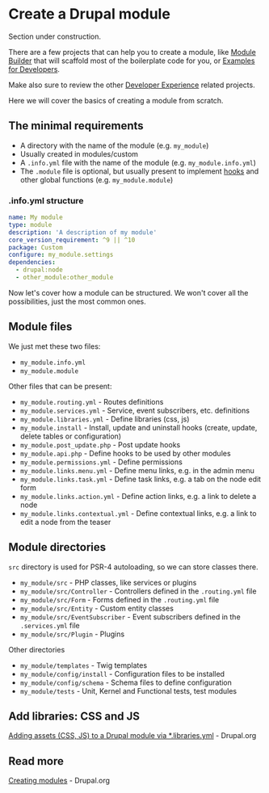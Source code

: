 
# Create a Drupal module

<Callout type="warning">Section under construction.</Callout>

There are a few projects that can help you to create a module, like [Module Builder](https://www.drupal.org/project/module_builder)
that will scaffold most of the boilerplate code for you, or [Examples for Developers](https://www.drupal.org/project/examples).

Make also sure to review the other [Developer Experience](/build/modules-themes-distributions#developer-experience) related projects.

Here we will cover the basics of creating a module from scratch.

## The minimal requirements 

- A directory with the name of the module (e.g. `my_module`)
- Usually created in modules/custom
- A `.info.yml` file with the name of the module (e.g. `my_module.info.yml`)
- The `.module` file is optional, but usually present to implement [hooks](/develop/drupal-development-concepts#hooks) and other global functions (e.g. `my_module.module`)

### .info.yml structure

```yaml
name: My module
type: module
description: 'A description of my module'
core_version_requirement: ^9 || ^10
package: Custom
configure: my_module.settings
dependencies:
  - drupal:node
  - other_module:other_module
```

Now let's cover how a module can be structured.
We won't cover all the possibilities, just the most common ones.

## Module files

We just met these two files:

- `my_module.info.yml`
- `my_module.module`

Other files that can be present:

- `my_module.routing.yml` - Routes definitions
- `my_module.services.yml` - Service, event subscribers, etc. definitions
- `my_module.libraries.yml` - Define libraries (css, js)
- `my_module.install` - Install, update and uninstall hooks (create, update, delete tables or configuration)
- `my_module.post_update.php` - Post update hooks
- `my_module.api.php` - Define hooks to be used by other modules
- `my_module.permissions.yml` - Define permissions
- `my_module.links.menu.yml` - Define menu links, e.g. in the admin menu
- `my_module.links.task.yml` - Define task links, e.g. a tab on the node edit form
- `my_module.links.action.yml` - Define action links, e.g. a link to delete a node
- `my_module.links.contextual.yml` - Define contextual links, e.g. a link to edit a node from the teaser

## Module directories

`src` directory is used for PSR-4 autoloading, so we can store classes there.

- `my_module/src` - PHP classes, like services or plugins
- `my_module/src/Controller` - Controllers defined in the `.routing.yml` file
- `my_module/src/Form` - Forms defined in the `.routing.yml` file
- `my_module/src/Entity` - Custom entity classes
- `my_module/src/EventSubscriber` - Event subscribers defined in the `.services.yml` file
- `my_module/src/Plugin` - Plugins

Other directories

- `my_module/templates` - Twig templates
- `my_module/config/install` - Configuration files to be installed
- `my_module/config/schema` - Schema files to define configuration
- `my_module/tests` - Unit, Kernel and Functional tests, test modules

## Add libraries: CSS and JS

[Adding assets (CSS, JS) to a Drupal module via *.libraries.yml](https://www.drupal.org/node/2274843) - Drupal.org

## Read more

[Creating modules](https://www.drupal.org/docs/develop/creating-modules) - Drupal.org
